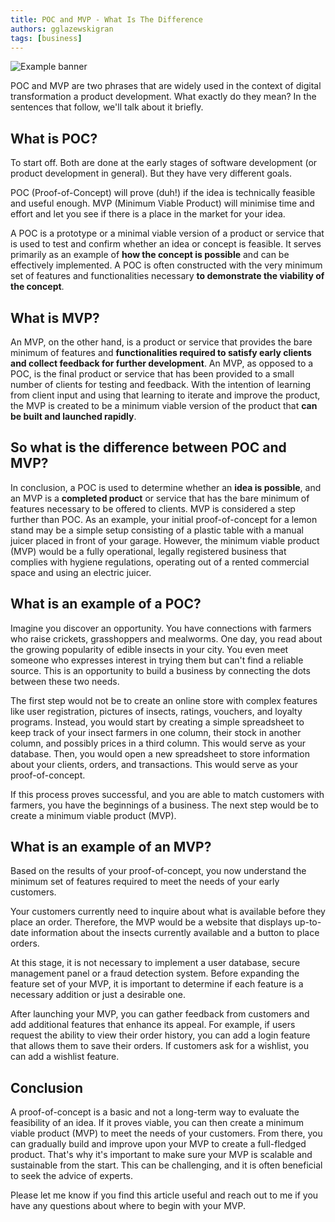 ```yaml
---
title: POC and MVP - What Is The Difference
authors: gglazewskigran
tags: [business]
---
```


![Example banner](./img.png)

POC and MVP are two phrases that are widely used in the context of digital transformation a product development. What exactly do they mean? In the sentences that follow, we'll talk about it briefly.

## What is POC?

To start off. Both are done at the early stages of software development (or product development in general). But they have very different goals.

POC (Proof-of-Concept) will prove (duh!) if the idea is technically feasible and useful enough. MVP (Minimum Viable Product) will minimise time and effort and let you see if there is a place in the market for your idea.

A POC is a prototype or a minimal viable version of a product or service that is used to test and confirm whether an idea or concept is feasible. It serves primarily as an example of **how the concept is possible** and can be effectively implemented. A POC is often constructed with the very minimum set of features and functionalities necessary **to demonstrate the viability of the concept**.

## What is MVP?

An MVP, on the other hand, is a product or service that provides the bare minimum of features and **functionalities required to satisfy early clients and collect feedback for further development**. An MVP, as opposed to a POC, is the final product or service that has been provided to a small number of clients for testing and feedback. With the intention of learning from client input and using that learning to iterate and improve the product, the MVP is created to be a minimum viable version of the product that **can be built and launched rapidly**.

## So what is the difference between POC and MVP?

In conclusion, a POC is used to determine whether an **idea is possible**, and an MVP is a **completed product** or service that has the bare minimum of features necessary to be offered to clients. MVP is considered a step further than POC. As an example, your initial proof-of-concept for a lemon stand may be a simple setup consisting of a plastic table with a manual juicer placed in front of your garage. However, the minimum viable product (MVP) would be a fully operational, legally registered business that complies with hygiene regulations, operating out of a rented commercial space and using an electric juicer.

## What is an example of a POC?

Imagine you discover an opportunity. You have connections with farmers who raise crickets, grasshoppers and mealworms. One day, you read about the growing popularity of edible insects in your city. You even meet someone who expresses interest in trying them but can't find a reliable source. This is an opportunity to build a business by connecting the dots between these two needs.

The first step would not be to create an online store with complex features like user registration, pictures of insects, ratings, vouchers, and loyalty programs. Instead, you would start by creating a simple spreadsheet to keep track of your insect farmers in one column, their stock in another column, and possibly prices in a third column. This would serve as your database. Then, you would open a new spreadsheet to store information about your clients, orders, and transactions. This would serve as your proof-of-concept.

If this process proves successful, and you are able to match customers with farmers, you have the beginnings of a business. The next step would be to create a minimum viable product (MVP).

## What is an example of an MVP?

Based on the results of your proof-of-concept, you now understand the minimum set of features required to meet the needs of your early customers.

Your customers currently need to inquire about what is available before they place an order. Therefore, the MVP would be a website that displays up-to-date information about the insects currently available and a button to place orders.

At this stage, it is not necessary to implement a user database, secure management panel or a fraud detection system. Before expanding the feature set of your MVP, it is important to determine if each feature is a necessary addition or just a desirable one.

After launching your MVP, you can gather feedback from customers and add additional features that enhance its appeal. For example, if users request the ability to view their order history, you can add a login feature that allows them to save their orders. If customers ask for a wishlist, you can add a wishlist feature.

## Conclusion

A proof-of-concept is a basic and not a long-term way to evaluate the feasibility of an idea. If it proves viable, you can then create a minimum viable product (MVP) to meet the needs of your customers. From there, you can gradually build and improve upon your MVP to create a full-fledged product. That's why it's important to make sure your MVP is scalable and sustainable from the start. This can be challenging, and it is often beneficial to seek the advice of experts.

Please let me know if you find this article useful and reach out to me if you have any questions about where to begin with your MVP.







